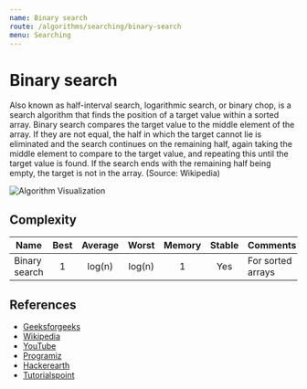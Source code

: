 ```yaml
---
name: Binary search
route: /algorithms/searching/binary-search
menu: Searching
---
```


# Binary search

Also known as half-interval search, logarithmic search, or binary chop, is a
search algorithm that finds the position of a target value within a sorted
array. Binary search compares the target value to the middle element of the
array. If they are not equal, the half in which the target cannot lie is
eliminated and the search continues on the remaining half, again taking the
middle element to compare to the target value, and repeating this until the
target value is found. If the search ends with the remaining half being empty,
the target is not in the array. (Source: Wikipedia)

![Algorithm Visualization](https://upload.wikimedia.org/wikipedia/commons/8/83/Binary_Search_Depiction.svg)

## Complexity

| Name          | Best | Average | Worst  | Memory | Stable | Comments          |
| ------------- | :--: | :-----: | :----: | :----: | :----: | :---------------- |
| Binary search |  1   | log(n)  | log(n) |   1    |  Yes   | For sorted arrays |

## References

- [Geeksforgeeks](https://www.geeksforgeeks.org/binary-search/)
- [Wikipedia](https://en.wikipedia.org/wiki/Binary_search_algorithm)
- [YouTube](https://www.youtube.com/watch?v=P3YID7liBug&ab_channel=HackerRank)
- [Programiz](https://www.programiz.com/dsa/binary-search)
- [Hackerearth](https://www.hackerearth.com/practice/algorithms/searching/binary-search/tutorial/)
- [Tutorialspoint](https://www.tutorialspoint.com/data_structures_algorithms/binary_search_algorithm.htm)
